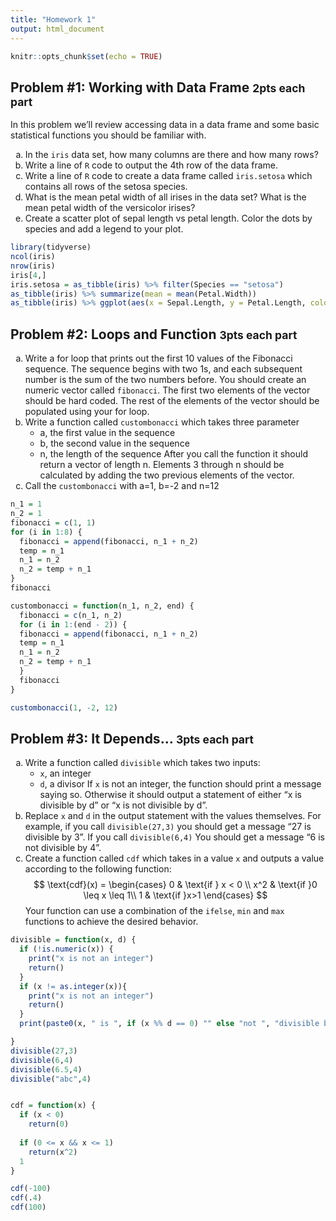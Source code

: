 ```yaml
---
title: "Homework 1"
output: html_document
---
```


```r
knitr::opts_chunk$set(echo = TRUE)
```


## Problem \#1: Working with Data Frame <small>2pts each part</small>

In this problem we'll review accessing data in a data frame and some basic statistical functions you should be familiar with.

  a. In the `iris` data set, how many columns are there and how many rows?
  b. Write a line of `R` code to output the 4th row of the data frame.
  c. Write a line of `R` code to create a data frame called `iris.setosa` which contains all rows of the setosa species. 
  d. What is the mean petal width of all irises in the data set? What is the mean petal width of the versicolor irises?
  e. Create a scatter plot of sepal length vs petal length. Color the dots by species and add a legend to your plot.

```r
library(tidyverse)
ncol(iris)
nrow(iris)
iris[4,]
iris.setosa = as_tibble(iris) %>% filter(Species == "setosa")
as_tibble(iris) %>% summarize(mean = mean(Petal.Width))
as_tibble(iris) %>% ggplot(aes(x = Sepal.Length, y = Petal.Length, color = Species)) + geom_point() + ggtitle("Sepal Length vs Petal Length") + xlab("Sepal Length") + ylab("Petal Length") 
```

## Problem \#2: Loops and Function <small>3pts each part</small>

  a. Write a for loop that prints out the first 10 values of the Fibonacci sequence. The sequence begins with two 1s, and each subsequent number is the sum of the two numbers before. You should create an numeric vector called `fibonacci`. The first two elements of the vector should be hard coded. The rest of the elements of the vector should be populated using your for loop.
  b. Write a function called `custombonacci` which takes three parameter
     - a, the first value in the sequence
     - b, the second value in the sequence
     - n, the length of the sequence
     After you call the function it should return a vector of length n. Elements 3 through n should be calculated by adding the two previous elements of the vector.
  c. Call the `custombonacci` with a=1, b=-2 and n=12

```r
n_1 = 1
n_2 = 1
fibonacci = c(1, 1)
for (i in 1:8) {
  fibonacci = append(fibonacci, n_1 + n_2)
  temp = n_1
  n_1 = n_2
  n_2 = temp + n_1
}
fibonacci

custombonacci = function(n_1, n_2, end) {
  fibonacci = c(n_1, n_2)
  for (i in 1:(end - 2)) {
  fibonacci = append(fibonacci, n_1 + n_2)
  temp = n_1
  n_1 = n_2
  n_2 = temp + n_1
  }
  fibonacci 
}

custombonacci(1, -2, 12)
```

## Problem \#3: It Depends... <small>3pts each part</small>

  a. Write a function called `divisible` which takes two inputs:
     - `x`, an integer
     - `d`, a divisor
     If `x` is not an integer, the function should print a message saying so. Otherwise it should output a statement of either "x is divisible by d" or "x is not divisible by d".
  b. Replace `x` and `d` in the output statement with the values themselves. For example, if you call `divisible(27,3)` you should get a message "27 is divisible by 3". If you call `divisible(6,4)` You should get a message "6 is not divisible by 4".
  c. Create a function called `cdf` which takes in a value `x` and outputs a value according to the following function:
     $$
     \text{cdf}(x) = \begin{cases}
     0 & \text{if } x < 0 \\
     x^2 & \text{if }0 \leq x \leq 1\\
     1 & \text{if }x>1
     \end{cases}
     $$
     Your function can use a combination of the `ifelse`, `min` and `max` functions to achieve the desired behavior. 
```r
divisible = function(x, d) {
  if (!is.numeric(x)) {
    print("x is not an integer")
    return()
  }
  if (x != as.integer(x)){
    print("x is not an integer")
    return()
  }
  print(paste0(x, " is ", if (x %% d == 0) "" else "not ", "divisible by ", d))

}
divisible(27,3)
divisible(6,4)
divisible(6.5,4)
divisible("abc",4)


cdf = function(x) {
  if (x < 0)
    return(0)
  
  if (0 <= x && x <= 1)
    return(x^2)
  1
}

cdf(-100)
cdf(.4)
cdf(100)
```
     
     

